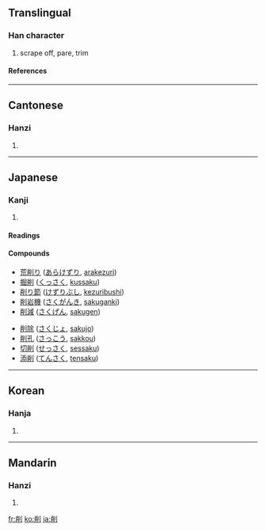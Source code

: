 ==Translingual==
===Han character===
{{Han char|rn=18|rad=刀|as=07|sn=9|four=9220<sub>0</sub>|canj=火月中弓 (FBLN)}}
# scrape off, pare, trim
====References====
{{Han ref|kx=0140.050|dkj=02000|dj=0317.110|hdz=10341.020|uh=524A|ud=21066|bh=AB64|bd=43876}}
----
==Cantonese==
===Hanzi===
{{yue-hanzi|jyut=|y=seuk3}}
# {{defn|Cantonese}}
----
==Japanese==
===Kanji===
{{ja-kanji|grade=c|rs=刀07}}
# {{defn|Japanese}}
====Readings====
{{ja-readings|on=[[さく]] (saku), [[しょう]] (shō)|kun=[[けずる]] (kezuru)}}
====Compounds====
{{top2}}
* [[荒削り]] ([[あらけずり]], [[arakezuri]])
* [[掘削]] ([[くっさく]], [[kussaku]])
* [[削り節]] ([[けずりぶし]], [[kezuribushi]])
* [[削岩機]] ([[さくがんき]], [[sakuganki]])
* [[削減]] ([[さくげん]], [[sakugen]])
{{mid2}}
* [[削除]] ([[さくじょ]], [[sakujo]])
* [[削孔]] ([[さっこう]], [[sakkou]])
* [[切削]] ([[せっさく]], [[sessaku]])
* [[添削]] ([[てんさく]], [[tensaku]])
{{bottom}}
----

==Korean==
===Hanja===
{{ko-hanja|hangeul=삭|rv=sak|mr=sak}}
# {{defn|Korean}}
----
==Mandarin==
===Hanzi===
{{cmn-hanzi|pin=[[xuē]] ([[xue1]])|wg=hsüeh<sup>1</sup>}}
# {{defn|Mandarin}}

[[fr:削]]
[[ko:削]]
[[ja:削]]